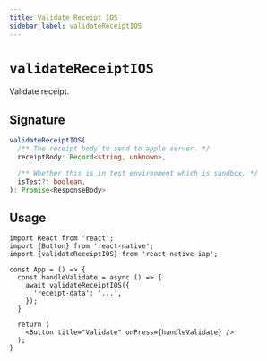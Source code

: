 ```yaml
---
title: Validate Receipt IOS
sidebar_label: validateReceiptIOS
---
```



<AdFitTopFixed />

# `validateReceiptIOS`

Validate receipt.

## Signature

```ts
validateReceiptIOS(
  /** The receipt body to send to apple server. */
  receiptBody: Record<string, unknown>,

  /** Whether this is in test environment which is sandbox. */
  isTest?: boolean,
): Promise<ResponseBody>
```

## Usage

```tsx
import React from 'react';
import {Button} from 'react-native';
import {validateReceiptIOS} from 'react-native-iap';

const App = () => {
  const handleValidate = async () => {
    await validateReceiptIOS({
      'receipt-data': '...',
    });
  }

  return (
    <Button title="Validate" onPress={handleValidate} />
  );
}
```

